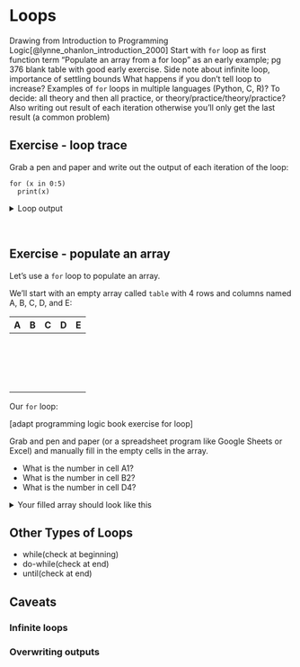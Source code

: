 # Loops

Drawing from Introduction to Programming Logic[@lynne_ohanlon_introduction_2000]
Start with `for` loop as first function term
“Populate an array from a for loop” as an early example; pg 376 blank table with good early exercise.
Side note about infinite loop, importance of settling bounds
What happens if you don’t tell loop to increase?
Examples of `for` loops in multiple languages (Python, C, R)?
To decide: all theory and then all practice, or theory/practice/theory/practice?
Also writing out result of each iteration otherwise you’ll only get the last result (a common problem)

## Exercise - loop trace

Grab a pen and paper and write out the output of each iteration of the loop:

```
for (x in 0:5) 
  print(x)
```
<details>
<summary>Loop output</summary>
1\
2\
3\
4\
5\
</details>\


## Exercise - populate an array

Let's use a `for` loop to populate an array.

We'll start with an empty array called `table` with 4 rows and columns named A, B, C, D, and E:

| A | B | C | D | E |
|---|---|---|---|---|
| &nbsp;  | &nbsp;  | &nbsp;  | &nbsp;  | &nbsp;  |
| &nbsp;  | &nbsp;  | &nbsp;  | &nbsp;  | &nbsp;  |
| &nbsp;  | &nbsp;  | &nbsp;  | &nbsp;  | &nbsp;  |
| &nbsp;  | &nbsp;  | &nbsp;  | &nbsp;  | &nbsp;  |

Our `for` loop:

[adapt programming logic book exercise for loop]
    

Grab and pen and paper (or a spreadsheet program like Google Sheets or Excel) and manually fill in the empty cells in the array.

- What is the number in cell A1?
- What is the number in cell B2?
- What is the number in cell D4?

<details>
<summary>Your filled array should look like this</summary>

| A   | B   | C   | D   | E  |
|---  |---  |---  |---  |--- |
| 1   |  2  | 3   |  4  | 5  |
| 6   |  7  | 8   |  9  | 10 |
| 11  | 12  | 13  | 14  | 15 |
| 16  | 17  | 18  | 19  | 20 |

</details>


## Other Types of Loops 
- while(check at beginning)
- do-while(check at end)
- until(check at end)

## Caveats

### Infinite loops

### Overwriting outputs



